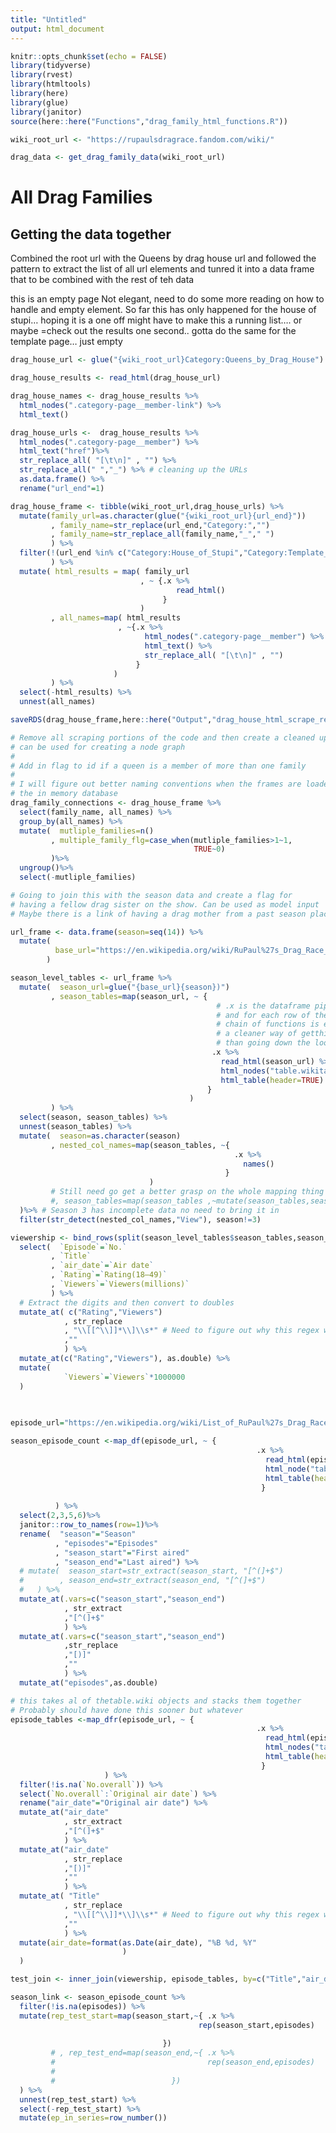 ```yaml
---
title: "Untitled"
output: html_document
---
```


```r
knitr::opts_chunk$set(echo = FALSE)
library(tidyverse)
library(rvest)
library(htmltools)
library(here)
library(glue)
library(janitor)
source(here::here("Functions","drag_family_html_functions.R"))

wiki_root_url <- "https://rupaulsdragrace.fandom.com/wiki/"

```


```r
drag_data <- get_drag_family_data(wiki_root_url)
```

# All Drag Families 

## Getting the data together 

Combined the root url with the Queens by drag house url and 
followed the pattern to extract the list of all url elements and 
tunred it into a data frame that to be combined with the rest of teh data 

this is an empty page
Not elegant, need to do some more reading on how to handle and empty element.
So far this has only happened for the house of stupi... hoping it is a one off
might have to make this a running list.... or maybe =check out the results
one second..
gotta do the same for the template page... just empty
```r
drag_house_url <- glue("{wiki_root_url}Category:Queens_by_Drag_House")

drag_house_results <- read_html(drag_house_url)

drag_house_names <- drag_house_results %>% 
  html_nodes(".category-page__member-link") %>% 
  html_text() 

drag_house_urls <-  drag_house_results %>% 
  html_nodes(".category-page__member") %>% 
  html_text("href")%>% 
  str_replace_all( "[\t\n]" , "") %>% 
  str_replace_all(" ","_") %>% # cleaning up the URLs 
  as.data.frame() %>% 
  rename("url_end"=1)

drag_house_frame <- tibble(wiki_root_url,drag_house_urls) %>% 
  mutate(family_url=as.character(glue("{wiki_root_url}{url_end}"))
         , family_name=str_replace(url_end,"Category:","")
         , family_name=str_replace_all(family_name,"_"," ")
         ) %>% 
  filter(!(url_end %in% c("Category:House_of_Stupi","Category:Template_(Family_Tree)"))
         ) %>% 
  mutate( html_results = map( family_url
                             , ~ {.x %>%
                                     read_html()
                                  }
                             )
         , all_names=map( html_results
                        , ~{.x %>% 
                              html_nodes(".category-page__member") %>% 
                              html_text() %>% 
                              str_replace_all( "[\t\n]" , "")
                            }
                       )
         ) %>% 
  select(-html_results) %>% 
  unnest(all_names) 
```

```r
saveRDS(drag_house_frame,here::here("Output","drag_house_html_scrape_results.RDS"))

```


```r
# Remove all scraping portions of the code and then create a cleaned up frame that 
# can be used for creating a node graph
# 
# Add in flag to id if a queen is a member of more than one family
# 
# I will figure out better naming conventions when the frames are loaded into 
# the in memory database
drag_family_connections <- drag_house_frame %>% 
  select(family_name, all_names) %>% 
  group_by(all_names) %>% 
  mutate(  mutliple_families=n()
         , multiple_family_flg=case_when(mutliple_families>1~1,
                                         TRUE~0)
         )%>% 
  ungroup()%>%
  select(-mutliple_families)

# Going to join this with the season data and create a flag for 
# having a fellow drag sister on the show. Can be used as model input
# Maybe there is a link of having a drag mother from a past season place high 

```

```r
url_frame <- data.frame(season=seq(14)) %>% 
  mutate(
          base_url="https://en.wikipedia.org/wiki/RuPaul%27s_Drag_Race_(season_"
        )

season_level_tables <- url_frame %>% 
  mutate(  season_url=glue("{base_url}{season})")
         , season_tables=map(season_url, ~ { 
                                              # .x is the dataframe piped in 
                                              # and for each row of the frame the 
                                              # chain of functions is executed 
                                              # a cleaner way of getthing things 
                                              # than going down the loop route
                                             .x %>% 
                                               read_html(season_url) %>% 
                                               html_nodes("table.wikitable") %>% 
                                               html_table(header=TRUE)  
                                            }
                                        )
         ) %>% 
  select(season, season_tables) %>% 
  unnest(season_tables) %>% 
  mutate(  season=as.character(season)
         , nested_col_names=map(season_tables, ~{
                                                  .x %>% 
                                                    names()
                                                }
                               )
         # Still need go get a better grasp on the whole mapping thing
         #, season_tables=map(season_tables ,~mutate(season_tables,season=season))
  )%>% # Season 3 has incomplete data no need to bring it in
  filter(str_detect(nested_col_names,"View"), season!=3)


```


```r
viewership <- bind_rows(split(season_level_tables$season_tables,season_level_tables$season )) %>% 
  select(  `Episode`=`No.`
         , `Title`
         , `air_date`=`Air date`
         , `Rating`=`Rating(18–49)`
         , `Viewers`=`Viewers(millions)`
         ) %>%
  # Extract the digits and then convert to doubles
  mutate_at( c("Rating","Viewers")
            , str_replace
            , "\\[[^\\]]*\\]\\s*" # Need to figure out why this regex works...but it does!
            ,""
            ) %>%  
  mutate_at(c("Rating","Viewers"), as.double) %>% 
  mutate(
            `Viewers`=`Viewers`*1000000
  )
  
  
```


```r
episode_url="https://en.wikipedia.org/wiki/List_of_RuPaul%27s_Drag_Race_episodes"

season_episode_count <-map_df(episode_url, ~ { 
                                                       .x %>% 
                                                         read_html(episode_url) %>% 
                                                         html_node("table.wikitable") %>% 
                                                         html_table(header=TRUE)
                                                        }
                                        
          ) %>% 
  select(2,3,5,6)%>% 
  janitor::row_to_names(row=1)%>% 
  rename(  "season"="Season"
          , "episodes"="Episodes"
          , "season_start"="First aired"
          , "season_end"="Last aired") %>% 
  # mutate(  season_start=str_extract(season_start, "[^(]+$")
  #        , season_end=str_extract(season_end, "[^(]+$")
  #   ) %>%
  mutate_at(.vars=c("season_start","season_end")
            , str_extract
            ,"[^(]+$"
            ) %>% 
  mutate_at(.vars=c("season_start","season_end")
            ,str_replace
            ,"[)]"
            ,""
            ) %>% 
  mutate_at("episodes",as.double)

```

```r
# this takes al of thetable.wiki objects and stacks them together 
# Probably should have done this sooner but whatever 
episode_tables <-map_dfr(episode_url, ~ { 
                                                       .x %>% 
                                                         read_html(episode_url) %>% 
                                                         html_nodes("table.wikitable") %>% 
                                                         html_table(header=TRUE)
                                                        }
                     ) %>% 
  filter(!is.na(`No.overall`)) %>% 
  select(`No.overall`:`Original air date`) %>%
  rename("air_date"="Original air date") %>% 
  mutate_at("air_date"
            , str_extract
            ,"[^(]+$"
            ) %>% 
  mutate_at("air_date"
            , str_replace
            ,"[)]"
            ,""
            ) %>% 
  mutate_at( "Title"
            , str_replace
            , "\\[[^\\]]*\\]\\s*" # Need to figure out why this regex works...but it does!
            ,""
            ) %>% 
  mutate(air_date=format(as.Date(air_date), "%B %d, %Y"
                         )
  )

```

```r
test_join <- inner_join(viewership, episode_tables, by=c("Title","air_date"))

```



```r
season_link <- season_episode_count %>%
  filter(!is.na(episodes)) %>%
  mutate(rep_test_start=map(season_start,~{ .x %>% 
                                          rep(season_start,episodes)
    
                                  })
         # , rep_test_end=map(season_end,~{ .x %>%
         #                                  rep(season_end,episodes)
         # 
         #                          })
  ) %>% 
  unnest(rep_test_start) %>% 
  select(-rep_test_start) %>% 
  mutate(ep_in_series=row_number())
```

